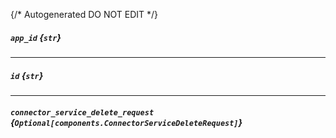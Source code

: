 {/* Autogenerated DO NOT EDIT  */}

##### `app_id` *{`str`}*

---
##### `id` *{`str`}*

---
##### `connector_service_delete_request` *{`Optional[components.ConnectorServiceDeleteRequest]`}*
<Collapsible openLabel={Labels.showProperties} closeLabel={Labels.hideProperties}>
    <ConnectorServiceDeleteRequest/>
</Collapsible>


